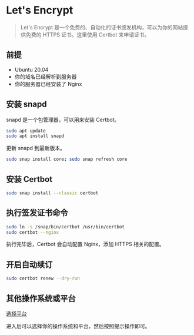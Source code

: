 # Let's Encrypt

> Let's Encrypt 是一个免费的、自动化的证书颁发机构，可以为你的网站提供免费的 HTTPS 证书。这里使用 Certbot 来申请证书。

## 前提

- Ubuntu 20.04
- 你的域名已经解析到服务器
- 你的服务器已经安装了 Nginx

## 安装 snapd

snapd 是一个包管理器，可以用来安装 Certbot。

```bash
sudo apt update
sudo apt install snapd
```

更新 snapd 到最新版本。

```bash
sudo snap install core; sudo snap refresh core
```

## 安装 Certbot

```bash
sudo snap install --classic certbot
```

## 执行签发证书命令

```bash
sudo ln -s /snap/bin/certbot /usr/bin/certbot
sudo certbot --nginx
```
执行完毕后，Certbot 会自动配置 Nginx，添加 HTTPS 相关的配置。

## 开启自动续订

```bash
sudo certbot renew --dry-run
```

## 其他操作系统或平台

[选择平台](https://certbot.eff.org/instructions)

进入后可以选择你的操作系统和平台，然后按照提示操作即可。
